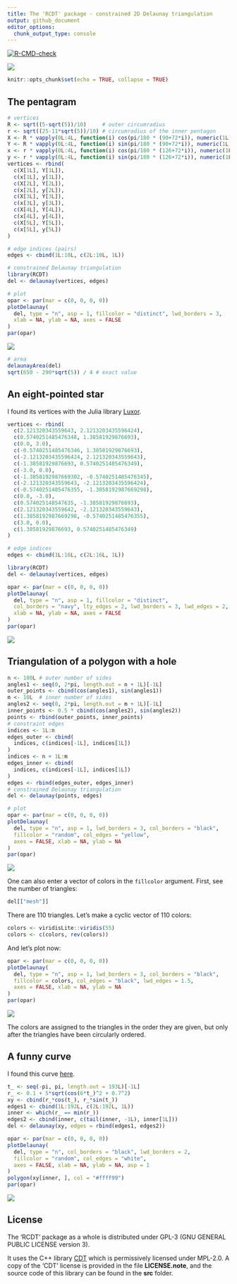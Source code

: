 ---
title: The 'RCDT' package - constrained 2D Delaunay triangulation
output: github_document
editor_options: 
  chunk_output_type: console
---

<!-- badges: start -->
[![R-CMD-check](https://github.com/stla/RCDT/actions/workflows/R-CMD-check.yaml/badge.svg)](https://github.com/stla/RCDT/actions/workflows/R-CMD-check.yaml)
<!-- badges: end -->

![](https://raw.githubusercontent.com/stla/RCDT/main/inst/images/CDT.png)

```{r setup, include=FALSE}
knitr::opts_chunk$set(echo = TRUE, collapse = TRUE)
```

## The pentagram

```{r}
# vertices
R <- sqrt((5-sqrt(5))/10)     # outer circumradius
r <- sqrt((25-11*sqrt(5))/10) # circumradius of the inner pentagon
X <- R * vapply(0L:4L, function(i) cos(pi/180 * (90+72*i)), numeric(1L))
Y <- R * vapply(0L:4L, function(i) sin(pi/180 * (90+72*i)), numeric(1L))
x <- r * vapply(0L:4L, function(i) cos(pi/180 * (126+72*i)), numeric(1L))
y <- r * vapply(0L:4L, function(i) sin(pi/180 * (126+72*i)), numeric(1L))
vertices <- rbind(
  c(X[1L], Y[1L]),
  c(x[1L], y[1L]),
  c(X[2L], Y[2L]),
  c(x[2L], y[2L]),
  c(X[3L], Y[3L]),
  c(x[3L], y[3L]),
  c(X[4L], Y[4L]),
  c(x[4L], y[4L]),
  c(X[5L], Y[5L]),
  c(x[5L], y[5L])
)
```

```{r}
# edge indices (pairs)
edges <- cbind(1L:10L, c(2L:10L, 1L))
```

```{r}
# constrained Delaunay triangulation
library(RCDT)
del <- delaunay(vertices, edges)
```

```{r, eval=FALSE}
# plot
opar <- par(mar = c(0, 0, 0, 0))
plotDelaunay(
  del, type = "n", asp = 1, fillcolor = "distinct", lwd_borders = 3,
  xlab = NA, ylab = NA, axes = FALSE
)
par(opar)
```

![](https://raw.githubusercontent.com/stla/RCDT/main/inst/images/pentagram.png)

```{r}
# area
delaunayArea(del)
sqrt(650 - 290*sqrt(5)) / 4 # exact value
```


## An eight-pointed star

I found its vertices with the Julia library 
[Luxor](http://juliagraphics.github.io/Luxor.jl/v0.10.3/index.html).

```{r}
vertices <- rbind(
  c(2.121320343559643, 2.1213203435596424),
  c(0.5740251485476348, 1.38581929876693),
  c(0.0, 3.0),
  c(-0.5740251485476346, 1.38581929876693),
  c(-2.1213203435596424, 2.121320343559643),
  c(-1.38581929876693, 0.5740251485476349),
  c(-3.0, 0.0),
  c(-1.3858192987669302, -0.5740251485476345),
  c(-2.121320343559643, -2.1213203435596424),
  c(-0.5740251485476355, -1.3858192987669298),
  c(0.0, -3.0),
  c(0.574025148547635, -1.38581929876693),
  c(2.121320343559642, -2.121320343559643),
  c(1.3858192987669298, -0.5740251485476355),
  c(3.0, 0.0),
  c(1.38581929876693, 0.5740251485476349)
)
```

```{r}
# edge indices
edges <- cbind(1L:16L, c(2L:16L, 1L))
```

```{r}
library(RCDT)
del <- delaunay(vertices, edges)
```

```{r, eval=FALSE}
opar <- par(mar = c(0, 0, 0, 0))
plotDelaunay(
  del, type = "n", asp = 1, fillcolor = "distinct", 
  col_borders = "navy", lty_edges = 2, lwd_borders = 3, lwd_edges = 2, 
  xlab = NA, ylab = NA, axes = FALSE
)
par(opar)
```

![](https://raw.githubusercontent.com/stla/RCDT/main/inst/images/eight-pointed_star.png)


## Triangulation of a polygon with a hole

```{r polygon_hole}
n <- 100L # outer number of sides
angles1 <- seq(0, 2*pi, length.out = n + 1L)[-1L]
outer_points <- cbind(cos(angles1), sin(angles1))
m <- 10L  # inner number of sides
angles2 <- seq(0, 2*pi, length.out = m + 1L)[-1L]
inner_points <- 0.5 * cbind(cos(angles2), sin(angles2))
points <- rbind(outer_points, inner_points)
# constraint edges
indices <- 1L:n
edges_outer <- cbind(
  indices, c(indices[-1L], indices[1L])
)
indices <- n + 1L:m
edges_inner <- cbind(
  indices, c(indices[-1L], indices[1L])
)
edges <- rbind(edges_outer, edges_inner)
# constrained Delaunay triangulation
del <- delaunay(points, edges) 
```

```{r plot_polygon_with_hole, eval=FALSE}
# plot
opar <- par(mar = c(0, 0, 0, 0))
plotDelaunay(
  del, type = "n", asp = 1, lwd_borders = 3, col_borders = "black", 
  fillcolor = "random", col_edges = "yellow",
  axes = FALSE, xlab = NA, ylab = NA
)
par(opar)
```

![](https://raw.githubusercontent.com/stla/RCDT/main/inst/images/polygonWithHole.png)

One can also enter a vector of colors in the `fillcolor` argument. First, 
see the number of triangles:

```{r number_triangles}
del[["mesh"]]
```

There are 110 triangles. Let's make a cyclic vector of 110 colors:

```{r palette}
colors <- viridisLite::viridis(55)
colors <- c(colors, rev(colors))
```

And let's plot now:

```{r plot_viridis, eval=FALSE}
opar <- par(mar = c(0, 0, 0, 0))
plotDelaunay(
  del, type = "n", asp = 1, lwd_borders = 3, col_borders = "black", 
  fillcolor = colors, col_edges = "black", lwd_edges = 1.5,
  axes = FALSE, xlab = NA, ylab = NA
)
par(opar)
```

![](https://raw.githubusercontent.com/stla/RCDT/main/inst/images/polygonWithHoleViridis.png)

The colors are assigned to the triangles in the order they are given, but only 
after the triangles have been circularly ordered.


## A funny curve

I found this curve [here](https://health.ahs.upei.ca/KubiosHRV/MCR/toolbox/matlab/demos/html/demoDelaunayTri.html#19).

```{r suncurve}
t_ <- seq(-pi, pi, length.out = 193L)[-1L]
r_ <- 0.1 + 5*sqrt(cos(6*t_)^2 + 0.7^2)
xy <- cbind(r_*cos(t_), r_*sin(t_))
edges1 <- cbind(1L:192L, c(2L:192L, 1L))
inner <- which(r_ == min(r_))
edges2 <- cbind(inner, c(tail(inner, -1L), inner[1L]))
del <- delaunay(xy, edges = rbind(edges1, edges2))
```

```{r plot_suncurve, eval=FALSE}
opar <- par(mar = c(0, 0, 0, 0))
plotDelaunay(
  del, type = "n", col_borders = "black", lwd_borders = 2, 
  fillcolor = "random", col_edges = "white", 
  axes = FALSE, xlab = NA, ylab = NA, asp = 1
)
polygon(xy[inner, ], col = "#ffff99")
par(opar)
```

![](https://raw.githubusercontent.com/stla/RCDT/main/inst/images/sunCurve.png)


## License

The 'RCDT' package as a whole is distributed under GPL-3 (GNU GENERAL
PUBLIC LICENSE version 3).

It uses the C++ library [CDT](https://github.com/artem-ogre/CDT) which is 
permissively licensed under MPL-2.0. A copy of the 'CDT' license is provided in 
the file **LICENSE.note**, and the source code of this library can be found in 
the **src** folder.
